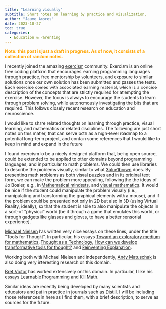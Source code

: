 ---
title: "Learning visually"
subtitle: Short notes on learning by practice and visualization.
author: "Jaume Amores"
date: 2023-10-27
toc: true
categories:
  - Education & Parenting
---

<span style="color:orange">**Note: this post is just a draft in progress. As of now, it consists of a collection of random notes.**</span>

I recently joined the amazing [exercism](https://exercism.org/) community. Exercism is an online free coding platform that encourages learning programming languages through practice, free mentorship by volunteers, and exposure to similar solutions once our own solution has been submitted and passes the tests. Each exercise comes with associated learning material, which is a concise description of the concepts that are strictly required for attempting the exercise. However, the focus is always to encourage the students to learn through problem solving, while autonomously investigating the bits that are required. This follows closely recent research on education and neuroscience.

I would like to share related thoughts on learning through practice, visual learning, and mathematics or related disciplines. The following are just short notes on this matter, that can serve both as a high-level roadmap to a potential long-term project, and contain some references that I would like to keep in mind and expand in the future.

I found exercism to be a nicely designed platform that, being open source, could  be extended to be applied to other domains beyond programming languages, and in particular to math problems. We could then use libraries to describe the problems visually, similar to what [3blue1brown](https://www.3blue1brown.com/) does. By presenting math problems as both visual puzzles and in its original text form, we can make the problem more appealing, following the the ideas of Jo Boaler, e.g., in [Mathematical mindsets](https://www.youcubed.org/resources/mathematical-mindsets/), and [visual mathematics](https://www.youcubed.org/resource/visual-mathematics/). It would be nice if the student could manipulate the problem visually (i.e., manipulating and transforming the graphical elements with a mouse), and if the problem could be presented not only in 2D but also in 3D (using Virtual Reality, ideally), so that the student is able to also manipulate the objects in a sort-of "physical" world (be it through a game that emulates this world, or through gadgets like glasses and gloves, to have a better sensorial experience).

[Michael Nielsen](https://michaelnielsen.org/) has written very nice essays on these lines, under the title "Tools for Thought". In particular, his essays [Toward an exploratory medium for mathematics](https://cognitivemedium.com/emm/emm.html), [Thought as a Technology](http://cognitivemedium.com/tat/index.html), [How can we develop transformative tools for thought?](https://numinous.productions/ttft/) and [Reinventing Explanation](http://michaelnielsen.org/reinventing_explanation/index.html). 

Working both with Michael Nielsen and independently, [Andy Matuschak](https://andymatuschak.org/) is also doing very interesting research on this domain.

[Bret Victor](https://worrydream.com/) has worked extensively on this domain. In particular, I like his essays [Learnable Programming](https://worrydream.com/LearnableProgramming/) and [Kill Math](https://worrydream.com/KillMath/).

Similar ideas are recently being developed by many scientists and educators and put in practice in journals such as [Distill](https://distill.pub/). I will be including those references in here as I find them, with a brief description, to serve as sources for the future.
